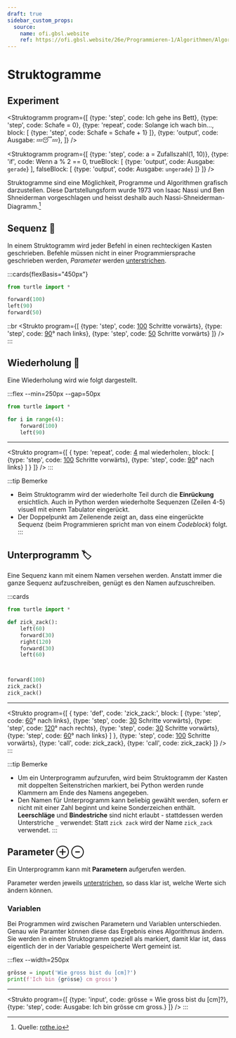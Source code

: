 ```yaml
---
draft: true
sidebar_custom_props:
  source:
    name: ofi.gbsl.website
    ref: https://ofi.gbsl.website/26e/Programmieren-1/Algorithmen/Algorithmus
---
```



# Struktogramme

## Experiment

<Struktogramm program={[
  {type: 'step', code: <span>Ich gehe ins Bett</span>},
  {type: 'step', code: <span>Schafe = 0</span>},
  {type: 'repeat', code: <span>Solange ich wach bin...</span>, block: [
      {type: 'step', code: <span>Schafe = Schafe + 1</span>}
  ]},
  {type: 'output', code: <span>Ausgabe: 💤😴💤</span>},
]} />

<Struktogramm program={[
  {type: 'step', code: <span>a = Zufallszahl(1, 10)</span>},
  {type: 'if', code: <span>Wenn a % 2 == 0</span>, trueBlock: [
      {type: 'output', code: <span>Ausgabe: <code>gerade</code></span>}
    ], falseBlock: [
      {type: 'output', code: <span>Ausgabe: <code>ungerade</code></span>}
    ]}
]} />

Struktogramme sind eine Möglichkeit, Programme und Algorithmen grafisch darzustellen. Diese Dartstellungsform wurde 1973 von Isaac Nassi und Ben Shneiderman vorgeschlagen und heisst deshalb auch Nassi-Shneiderman-Diagramm.[^1]

## Sequenz 👣
In einem Struktogramm wird jeder Befehl in einen rechteckigen Kasten geschrieben. Befehle müssen nicht in einer Programmiersprache geschrieben werden, *Parameter* werden <u>unterstrichen</u>.

:::cards{flexBasis="450px"}
```py live_py slim
from turtle import *

forward(100)
left(90)
forward(50)
```
::br
<Strukto program={[
    {type: 'step', code: <span><u>100</u> Schritte vorwärts</span>},
    {type: 'step', code: <span><u>90</u>° nach links</span>},
    {type: 'step', code: <span><u>50</u> Schritte vorwärts</span>}
]} />
:::


## Wiederholung 🔁

Eine Wiederholung wird wie folgt dargestellt.

:::flex --min=250px --gap=50px
```py live_py slim
from turtle import *

for i in range(4):
    forward(100)
    left(90)
```
***
<Strukto program={[
    {
        type: 'repeat',
        code: <span><u>4</u> mal wiederholen:</span>,
        block: [
            {type: 'step', code: <span><u>100</u> Schritte vorwärts</span>},
            {type: 'step', code: <span><u>90</u>° nach links</span>}
        ]
    }
]} />
:::

:::tip Bemerke
- Beim Struktogramm wird der wiederholte Teil durch die **Einrückung** ersichtlich. Auch in Python werden wiederholte Sequenzen (Zeilen 4-5) visuell mit einem Tabulator eingerückt.
- Der Doppelpunkt am Zeilenende zeigt an, dass eine eingerückte Sequenz (beim Programmieren spricht man von einem *Codeblock*) folgt.
:::

## Unterprogramm 🏷
Eine Sequenz kann mit einem Namen versehen werden. Anstatt immer die ganze Sequenz aufzuschreiben, genügt es den Namen aufzuschreiben.

:::cards
```py live_py slim
from turtle import *

def zick_zack():
    left(60)
    forward(30)
    right(120)
    forward(30)
    left(60)



forward(100)
zick_zack()
zick_zack()
```
***
<Strukto program={[
    {
        type: 'def',
        code: 'zick_zack:',
        block: [
            {type: 'step', code: <span><u>60</u>° nach links</span>},
            {type: 'step', code: <span><u>30</u> Schritte vorwärts</span>},
            {type: 'step', code: <span><u>120</u>° nach rechts</span>},
            {type: 'step', code: <span><u>30</u> Schritte vorwärts</span>},
            {type: 'step', code: <span><u>60</u>° nach links</span>}
        ]
    },
    {type: 'step', code: <span><u>100</u> Schritte vorwärts</span>},
    {type: 'call', code: <span>zick_zack</span>},
    {type: 'call', code: <span>zick_zack</span>}
]} />
:::

:::tip Bemerke
- Um ein Unterprogramm aufzurufen, wird beim Struktogramm der Kasten mit doppelten Seitenstrichen markiert, bei Python werden runde Klammern am Ende des Namens angegeben.
- Den Namen für Unterprogramm kann beliebig gewählt werden, sofern er nicht mit einer Zahl beginnt und keine Sonderzeichen enthält. **Leerschläge** und **Bindestriche** sind nicht erlaubt - stattdessen werden Unterstriche `_` verwendet: Statt `zick zack` wird der Name `zick_zack` verwendet.
:::

## Parameter ⊕ ⊖

Ein Unterprogramm kann mit **Parametern** aufgerufen werden.

Parameter werden jeweils <u>unterstrichen</u>, so dass klar ist, welche Werte sich ändern können.

### Variablen
Bei Programmen wird zwischen Parametern und Variablen unterschieden. Genau wie Paramter können diese das Ergebnis eines Algorithmus ändern. Sie werden in einem Struktogramm speziell als markiert, damit klar ist, dass eigentlich der in der Variable gespeicherte Wert gemeint ist.

:::flex --width=250px
```py live_py slim
grösse = input('Wie gross bist du [cm]?')
print(f'Ich bin {grösse} cm gross')
```
***
<Strukto program={[
    {type: 'input', code: <span><span className="var">grösse</span> = Wie gross bist du [cm]?</span>},
    {type: 'step', code: <span>Ausgabe: Ich bin <span className="var">grösse</span> cm gross.</span>}
]} />
:::

[^1]: Quelle: [rothe.io](https://rothe.io/?b=prog1&p=905106)
